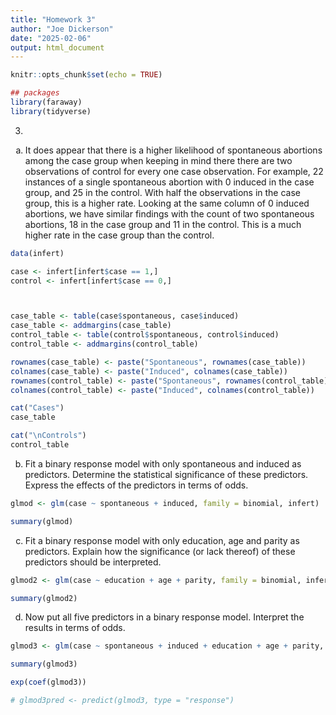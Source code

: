 ```yaml
---
title: "Homework 3"
author: "Joe Dickerson"
date: "2025-02-06"
output: html_document
---
```


```r
knitr::opts_chunk$set(echo = TRUE)
```

```r
## packages
library(faraway)
library(tidyverse)

```

3. 
(a) It does appear that there is a higher likelihood of spontaneous abortions among the case group when keeping in mind there there are two observations of control for every one case observation. For example, 22 instances of a single spontaneous abortion with 0 induced in the case group, and 25 in the control. With half the observations in the case group, this is a higher rate. Looking at the same column of 0 induced abortions, we have similar findings with the count of two spontaneous abortions, 18 in the case group and 11 in the control. This is a much higher rate in the case group than the control. 

```r

data(infert)

case <- infert[infert$case == 1,]
control <- infert[infert$case == 0,]



case_table <- table(case$spontaneous, case$induced)
case_table <- addmargins(case_table)
control_table <- table(control$spontaneous, control$induced)
control_table <- addmargins(control_table)

rownames(case_table) <- paste("Spontaneous", rownames(case_table))
colnames(case_table) <- paste("Induced", colnames(case_table))
rownames(control_table) <- paste("Spontaneous", rownames(control_table))
colnames(control_table) <- paste("Induced", colnames(control_table))

cat("Cases")
case_table

cat("\nControls")
control_table

```

(b) Fit a binary response model with only spontaneous and induced as predictors. Determine the statistical significance of these predictors. Express the effects of the predictors in terms of odds.


```r

glmod <- glm(case ~ spontaneous + induced, family = binomial, infert)

summary(glmod)

```

(c) Fit a binary response model with only education, age and parity as predictors. Explain how the significance (or lack thereof) of these predictors should be interpreted.

```r

glmod2 <- glm(case ~ education + age + parity, family = binomial, infert)

summary(glmod2)

```

(d)  Now put all five predictors in a binary response model. Interpret the results in terms of odds.

```r

glmod3 <- glm(case ~ spontaneous + induced + education + age + parity, family = binomial, infert)

summary(glmod3)

exp(coef(glmod3))

# glmod3pred <- predict(glmod3, type = "response")

```
